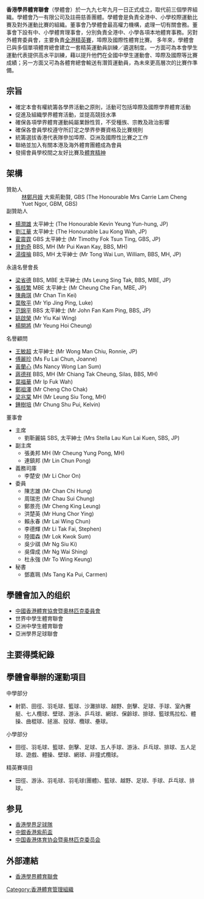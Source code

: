 {{infobox Organization
|name             = 香港學界體育聯會
|original_name    = The Hong Kong Schools Sports Federation
|image            = HKSSF logo.svg
|formation        = 1997年9月1日
|type             = 體育組織
|headquarter      = {{HK}}[[九龍|九龍]][[何文田|何文田]]迦密村街7號2樓203室
|leader_title     = 贊助人
|leader_name      = [[林鄭月娥|林鄭月娥]], [[大紫荊勳賢|大紫荊勳賢]], [[GBS|GBS]]
|leader_title2    = 董事會主席
|leader_name2      = [[劉靳麗娟|劉靳麗娟]], [[銀紫荊星章|SBS]], [[JP|JP]]
|website          = http://www.hkssf.org.hk/
}}
'''香港學界體育聯會'''（學體會）於一九九七年九月一日正式成立，取代前三個學界組織。學體會乃一有限公司及註冊慈善團體。學體會是負責全港中、小學校際運動比賽及對外運動比賽的組織。董事會乃學體會最高權力機構，處理一切有關會務。董事會下設有中、小學體育理事會，分別負責全港中、小學各項本地體育事務。另對外體育委員會，主要負責[[全港精英賽|全港精英賽]]，埠際及國際性體育比賽。
多年來，學體會已與多個單項體育總會建立一套精英運動員訓練／遴選制度。一方面可為本會學生運動代表提供高水平訓練，藉以提升他們在全國中學生運動會、埠際及國際等比賽成績；另一方面又可為各體育總會輸送有潛質運動員，為未來更高層次的比賽作準備。

== 宗旨 ==
* 確定本會有權統籌各學界活動之原則，活動可包括埠際及國際學界體育活動
* 促進及組織學界體育活動，並提高競技水準
* 確保各項學界體育運動純屬業餘性質，不受種族、宗教及政治影響
* 確保各會員學校遵守所訂定之學界參賽資格及比賽規則
* 統籌選拔香港代表隊參加埠際、亞洲及國際性比賽之工作
* 聯絡並加入有關本港及海外體育團體成為會員
* 發揚會員學校間之友好比賽及[[體育精神|體育精神]]

==架構==
;贊助人
: [[林鄭月娥|林鄭月娥]] 大紫荊勳賢, GBS (The Honourable Mrs Carrie Lam Cheng Yuet Ngor, GBM, GBS)
;副贊助人
* [[楊潤雄|楊潤雄]] 太平紳士 (The Honourable Kevin Yeung Yun-hung, JP)
* [[劉江華|劉江華]] 太平紳士 (The Honourable Lau Kong Wah, JP)
* [[霍震霆|霍震霆]] GBS 太平紳士 (Mr Timothy Fok Tsun Ting, GBS, JP)
* [[貝鈞奇|貝鈞奇]] BBS, MH (Mr Pui Kwan Kay, BBS, MH)
* [[湯徫掄|湯徫掄]] BBS, MH 太平紳士 (Mr Tong Wai Lun, William, BBS, MH, JP)
;永遠名譽會長
* [[梁省德|梁省德]] BBS, MBE 太平紳士 (Ms Leung Sing Tak, BBS, MBE, JP)
* [[張枝繁|張枝繁]] MBE 太平紳士 (Mr Cheung Che Fan, MBE, JP)
* [[陳典琪|陳典琪]] (Mr Chan Tin Kei)
* [[葉敬平|葉敬平]] (Mr Yip Jing Ping, Luke)
* [[范錦平|范錦平]] BBS 太平紳士 (Mr John Fan Kam Ping, BBS, JP)
* [[姚啟榮|姚啟榮]] (Mr Yiu Kai Wing)
* [[楊開將|楊開將]] (Mr Yeung Hoi Cheung)
;名譽顧問
* [[王敏超|王敏超]] 太平紳士 (Mr Wong Man Chiu, Ronnie, JP)
* [[傅麗珍|傅麗珍]] (Ms Fu Lai Chun, Joanne)
* [[黃蘭心|黃蘭心]] (Ms Nancy Wong Lan Sum)
* [[蔣德祥|蔣德祥]] BBS, MH (Mr Chiang Tak Cheung, Silas, BBS, MH)
* [[葉福華|葉福華]] (Mr Ip Fuk Wah)
* [[鄭祖澤|鄭祖澤]] (Mr Cheng Cho Chak)
* [[梁兆棠|梁兆棠]] MH (Mr Leung Siu Tong, MH)
* [[鍾樹培|鍾樹培]] (Mr Chung Shu Pui, Kelvin)
;董事會
*主席
**劉靳麗娟 SBS, 太平紳士 (Mrs Stella Lau Kun Lai Kuen, SBS, JP)
*副主席
**張勇邦 MH (Mr Cheung Yung Pong, MH)
**連鎮邦 (Mr Lin Chun Pong)
*義務司庫
**李楚安 (Mr Li Chor On)
*委員
**陳志雄 (Mr Chan Chi Hung)
**周瑞忠 (Mr Chau Sui Chung)
**鄭景亮 (Mr Cheng King Leung)
**洪楚英 (Mr Hung Chor Ying)
**賴永春 (Mr Lai Wing Chun)
**李德輝 (Mr Li Tak Fai, Stephen)
**陸國森 (Mr Lok Kwok Sum)
**吳少祺 (Mr Ng Siu Ki)
**吳偉成 (Mr Ng Wai Shing)
**杜永強 (Mr To Wing Keung)
*秘書
**鄧嘉珮 (Ms Tang Ka Pui, Carmen)

==學體會加入的组织==
*[[中國香港體育協會暨奧林匹克委員會|中國香港體育協會暨奧林匹克委員會]] 
*世界中學生體育聯會 
*亞洲中學生體育聯會 
*亞洲學界足球聯會

==主要得獎紀錄==

==學體會舉辦的運動項目==
;中學部分
* 射箭、田徑、羽毛球、籃球、沙灘排球、越野、劍擊、足球、手球、室內賽艇、七人欖球、壁球、游泳、乒乓球、網球、保齡球、排球、籃球馬拉松、體操、曲棍球、拯溺、投球、欖球、壘球。
;小學部分  
* 田徑、羽毛球、籃球、劍擊、足球、五人手球、游泳、乒乓球、排球、五人足球、遊戲、體操、壁球、網球、非撞式欖球。
;精英賽項目
* 田徑、游泳、羽毛球、羽毛球(團體)、籃球、越野、足球、手球、乒乓球、排球。

==参見==
*[[香港學界足球隊|香港學界足球隊]]
*[[中銀香港紫荊盃|中銀香港紫荊盃]]
*[[中国香港体育协会暨奥林匹克委员会|中国香港体育协会暨奥林匹克委员会]]


{{香港體育總會}}

==外部連結==
* [http://www.hkssf.org.hk/ 香港學界體育聯會]

[[Category:香港體育管理組織|Category:香港體育管理組織]]